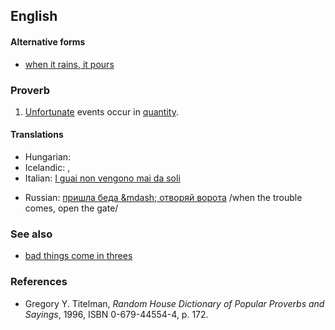 ==English==

====Alternative forms====
* [[when it rains, it pours]]

===Proverb===
{{infl|en|proverb|head=[[it]] [[never]] [[rain]]s [[but]] it [[pour]]s}}

# [[unfortunate|Unfortunate]] events occur in [[quantity]].

====Translations====
{{trans-top|unfortunate events occur in quantitiy}}
* Hungarian: {{t-|hu|a baj nem jár egyedül}}
* Icelandic: {{t-|is|sjaldan er ein báran stök}}, {{t-|is|það er ýmist of eða van}}
* Italian: [[I guai non vengono mai da soli]]
{{trans-mid}}
* Russian: [[пришла беда &mdash; отворяй ворота]] /when the trouble comes, open the gate/
{{trans-bottom}}

===See also===
* [[bad things come in threes]]

===References===
* Gregory Y. Titelman, ''Random House Dictionary of Popular Proverbs and Sayings'', 1996, ISBN 0-679-44554-4, p. 172.